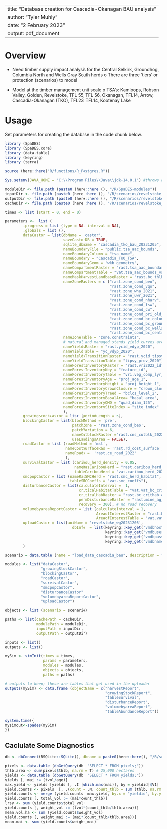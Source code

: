 <!--
Copyright 2020 Province of British Columbia
 
Licensed under the Apache License, Version 2.0 (the "License");
you may not use this file except in compliance with the License.
You may obtain a copy of the License at
 
http://www.apache.org/licenses/LICENSE-2.0
 
Unless required by applicable law or agreed to in writing, software distributed under the License is distributed on an "AS IS" BASIS,
WITHOUT WARRANTIES OR CONDITIONS OF ANY KIND, either express or implied.
See the License for the specific language governing permissions and limitations under the License.-->

---
title: "Database creation for Cascadia-Okanagan BAU analysis"
author: "Tyler Muhly"
date: "2 February 2023"
output: pdf_document
---

# Overview
-	Need timber supply impact analysis for the Central Selkirk, Groundhog, Columbia North and Wells Gray South herds
o	There are three ‘tiers’ or protection (scenarios) to model

-	Model at the timber management unit scale
o	TSA’s: Kamloops, Robson Valley, Golden, Revelstoke, TFL 55, TFL 56, Okanagan, TFL14, Arrow, Cascadia-Okanagan (TKO), TFL23, TFL14, Kootenay Lake



# Usage
Set parameters for creating the database in the code chunk below.

```r
library (SpaDES)
library (SpaDES.core)
library (data.table)
library (keyring)
library (terra)

source (here::here("R/functions/R_Postgres.R"))

Sys.setenv(JAVA_HOME = 'C:\\Program Files\\Java\\jdk-14.0.1') #throws an error if pointing to different version of java (i.e., 32 vs 64 bit)

moduleDir <- file.path (paste0 (here::here (), "/R/SpaDES-modules"))
inputDir <- file.path (paste0 (here::here (), "/R/scenarios/revelstoke_wg/inputs")) %>% reproducible::checkPath (create = TRUE)
outputDir <- file.path (paste0 (here::here (), "/R/scenarios/revelstoke_wg/outputs")) %>% reproducible::checkPath (create = TRUE)
cacheDir <- file.path (paste0 (here::here (), "/R/scenarios/revelstoke_wg"))

times <- list (start = 0, end = 0)

parameters <-  list (
        .progress = list (type = NA, interval = NA),
        .globals = list (),
        dataCastor = list(dbName = 'castor',
                          saveCastorDB = TRUE,
                          sqlite_dbname = "cascadia_tko_bau_20231205", 
                          nameBoundaryFile = "public.tsa_aac_bounds", 
                          nameBoundaryColumn = "tsa_name", 
                          nameBoundary = "Cascadia_TKO_TSA", 
                          nameBoundaryGeom = 'wkb_geometry',
                          nameCompartmentRaster = "rast.tsa_aac_boundary", 
                          nameCompartmentTable = "vat.tsa_aac_bounds_vat", 
                          nameMaskHarvestLandbaseRaster = 'rast.bc_thlb2022', 
                          nameZoneRasters = c ("rast.zone_cond_beo", 
                                               "rast.zone_cond_vqo", 
                                               "rast.zone_wha_2021", 
                                               "rast.zone_uwr_2021",  
                                               "rast.zone_cond_nharv", 
                                               "rast.zone_cond_fsw", 
                                               "rast.zone_cond_cw",
                                               "rast.zone_cond_pri_old_deferral",
                                               "rast.zone_cond_bc_columbia_north_crithab",
                                               "rast.zone_cond_bc_groundhog_crithab",
                                               "rast.zone_cond_bc_wells_gray_south_crithab",
                                               "rast.zone_cond_bc_central_selkirks_crithab"),
                          nameZoneTable = "zone.constraints", 
                          # natural and managed stands yield curves are the same    
                          nameYieldsRaster = "rast.ycid_vdyp_2020", 
                          nameYieldTable = "yc_vdyp_2020", 
                          nameYieldsTransitionRaster = "rast.ycid_tipsy_prov_2020", 
                          nameYieldTransitionTable = "tipsy_prov_2020",  
                          nameForestInventoryRaster = "rast.vri2022_id", 
                          nameForestInventoryKey = "feature_id", 
                          nameForestInventoryTable = "vri.veg_comp_lyr_r1_poly2022",
                          nameForestInventoryAge = "proj_age_1",  
                          nameForestInventoryHeight = "proj_height_1",
                          nameForestInventoryCrownClosure = "crown_closure",                             
                          nameForestInventoryTreed = "bclcs_level_2",
                          nameForestInventoryBasalArea= "basal_area",
                          nameForestInventoryQMD = "quad_diam_125",
                          nameForestInventorySiteIndex = "site_index" 
                          ),
        growingStockCastor = list (periodLength = 5),
        blockingCastor = list(blockMethod = 'pre', 
                              patchZone = 'rast.zone_cond_beo',
                              patchVariation = 6,
                              nameCutblockRaster ="rast.cns_cutblk_2022",
                              useLandingsArea = FALSE),
        roadCastor = list (roadMethod = 'mst',
                           nameCostSurfaceRas = 'rast.rd_cost_surface',
                           nameRoads =  'rast.ce_road_2022'
                           ),
        survivalCastor = list (caribou_herd_density = 0.05, 
                               nameRasCaribouHerd = "rast.caribou_herd_20220725", 
                               tableCaribouHerd = "vat.caribou_herd_20220725"),
        smcpopCastor = list (nameRasSMCHerd = "rast.smc_herd_habitat", 
                             tableSMCCoeffs = "vat.smc_coeffs"),
        disturbanceCastor = list(calculateInterval =  1, 
                                 criticalHabitatTable = "vat.vat_bc_crithab_and_herd",
                                 criticalHabRaster = "rast.bc_crithab_and_herd",
                                 permDisturbanceRaster = "rast.mine_ag_wind_rail",
                                 recovery = 300), # no road recovery
        volumebyareaReportCastor = list (calculateInterval = 1,
                                         AreaofInterestRaster = "rast.bc_crithab_and_herd",
                                         AreaofInterestTable = "vat.vat_bc_crithab_and_herd"),
        uploadCastor = list(aoiName = 'revelstoke_wg20231205',
                              dbInfo  = list(keyring::key_get("vmdbhost", keyring="postgreSQL"),
                                             keyring::key_get("vmdbuser", keyring="postgreSQL"),
                                             keyring::key_get("vmdbpass", keyring="postgreSQL"), 
                                             keyring::key_get("vmdbname", keyring="postgreSQL")))
        )

scenario = data.table (name = "load_data_cascadia_bau", description = "dataCastor output for Cascadia TKO TSA BAU")

modules <- list("dataCastor",
                "growingStockCastor",
                "blockingCastor", 
                "roadCastor",
                "survivalCastor",
                "smcpopCastor",
                "disturbanceCastor",
                "volumebyareaReportCastor",
                "uploadCastor")

objects <- list (scenario = scenario)

paths <- list(cachePath = cacheDir,
              modulePath = moduleDir,
              inputPath = inputDir,
              outputPath = outputDir)

inputs <- list()
outputs <- list()

mySim <- simInit(times = times, 
                 params = parameters, 
                 modules = modules,
                 objects = objects,
                 paths = paths)

# outputs to keep; these are tables that get used in the uploader
outputs(mySim) <- data.frame (objectName = c("harvestReport",
                                             "growingStockReport",
                                             "tableSurvival",
                                             "disturbanceReport",
                                             "volumebyareaReport",
                                             "tableAbundanceReport"))

system.time({
mysimout<-spades(mySim)
})

```

## Caclulate Some Diagnostics

```r

db <- dbConnect(RSQLite::SQLite(), dbname = paste0(here::here(), "/R/scenarios/revelstoke_complex/cascadia_tko_bau_20230203_castordb.sqlite"))

pixels <- data.table (dbGetQuery(db, "SELECT * FROM pixels;"))
thlb.area <- sum(pixels$thlb, na.rm = T) # 25,000 hectares
yields <- data.table (dbGetQuery(db, "SELECT * FROM yields;"))
yields [, mai := (tvol/age)]
max.yield <- yields [yields [, .I [which.max(mai)], by = yieldid]$V1]
yield.counts <- pixels  [, .(count = .N, count_thlb = sum (thlb, na.rm = T)), by = yieldid]
yield.counts <- merge (yield.counts, max.yield, by.x = "yieldid", by.y = "yieldid")
yield.counts [, total_vol := (mai*count_thlb)]
lrsy <- sum (yield.counts$total_vol)
yield.counts [, weight_vol := (tvol*(count_thlb/thlb.area))]
mean.vol.ha <- sum (yield.counts$weight_vol)
yield.counts [, weight_mai := (mai*(count_thlb/thlb.area))]
mean.mai <- sum (yield.counts$weight_mai)

```




